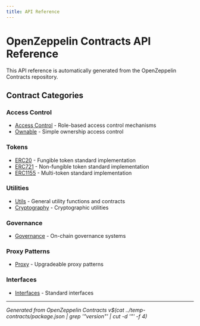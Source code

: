 ```yaml
---
title: API Reference
---
```


# OpenZeppelin Contracts API Reference

This API reference is automatically generated from the OpenZeppelin Contracts repository.

## Contract Categories

### Access Control
- [Access Control](access.md) - Role-based access control mechanisms
- [Ownable](access.md#ownable) - Simple ownership access control

### Tokens
- [ERC20](token/ERC20.md) - Fungible token standard implementation
- [ERC721](token/ERC721.md) - Non-fungible token standard implementation
- [ERC1155](token/ERC1155.md) - Multi-token standard implementation

### Utilities
- [Utils](utils.md) - General utility functions and contracts
- [Cryptography](utils/cryptography.md) - Cryptographic utilities

### Governance
- [Governance](governance.md) - On-chain governance systems

### Proxy Patterns
- [Proxy](proxy.md) - Upgradeable proxy patterns

### Interfaces
- [Interfaces](interfaces.md) - Standard interfaces

---

*Generated from OpenZeppelin Contracts v$(cat ../temp-contracts/package.json | grep '"version"' | cut -d '"' -f 4)*
